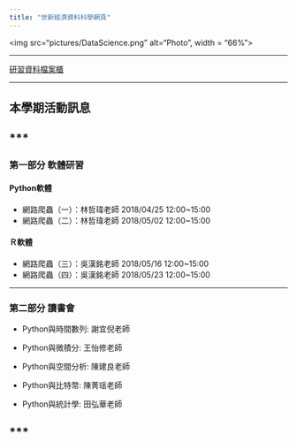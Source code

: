 ```yaml
---
title: "世新經濟資料科學網頁"
---
```


<img src="pictures/DataScience.png" alt="Photo", width = "66%">

***
<a href="https://github.com/shuecon" target="_blank" title="檔案櫃">研習資料檔案櫃</a>

***

## 本學期活動訊息

***
---

### 第一部分 軟體研習

#### Python軟體

- 網路爬蟲（一）：林哲瑋老師 2018/04/25 12:00~15:00
- 網路爬蟲（二）：林哲瑋老師 2018/05/02 12:00~15:00

#### Ｒ軟體

- 網路爬蟲（三）：吳漢銘老師 2018/05/16 12:00~15:00
- 網路爬蟲（四）：吳漢銘老師 2018/05/23 12:00~15:00

***

### 第二部分 讀書會 

- Python與時間數列: 謝宜倪老師

- Python與微積分: 王怡修老師

- Python與空間分析: 陳建良老師

- Python與比特幣: 陳菁瑶老師

- Python與統計學: 田弘華老師


***
---


